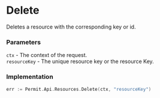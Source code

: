 # Delete

Deletes a resource with the corresponding key or id.

### Parameters
`ctx` -  The context of the request.<br/>
`resourceKey` - The unique resource key or the resource Key.<br/>

### Implementation

```go
err := Permit.Api.Resources.Delete(ctx, "resourceKey")
```
